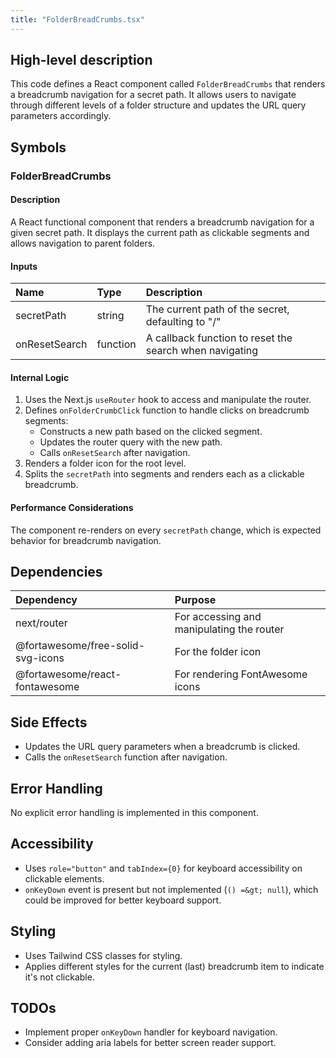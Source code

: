 ```yaml
---
title: "FolderBreadCrumbs.tsx"
---
```


## High-level description
This code defines a React component called `FolderBreadCrumbs` that renders a breadcrumb navigation for a secret path. It allows users to navigate through different levels of a folder structure and updates the URL query parameters accordingly.

## Symbols

### FolderBreadCrumbs
#### Description
A React functional component that renders a breadcrumb navigation for a given secret path. It displays the current path as clickable segments and allows navigation to parent folders.

#### Inputs
| Name | Type | Description |
|:-----|:-----|:------------|
| secretPath | string | The current path of the secret, defaulting to "/" |
| onResetSearch | function | A callback function to reset the search when navigating |

#### Internal Logic
1. Uses the Next.js `useRouter` hook to access and manipulate the router.
2. Defines `onFolderCrumbClick` function to handle clicks on breadcrumb segments:
   - Constructs a new path based on the clicked segment.
   - Updates the router query with the new path.
   - Calls `onResetSearch` after navigation.
3. Renders a folder icon for the root level.
4. Splits the `secretPath` into segments and renders each as a clickable breadcrumb.

#### Performance Considerations
The component re-renders on every `secretPath` change, which is expected behavior for breadcrumb navigation.

## Dependencies
| Dependency | Purpose |
|:-----------|:--------|
| next/router | For accessing and manipulating the router |
| @fortawesome/free-solid-svg-icons | For the folder icon |
| @fortawesome/react-fontawesome | For rendering FontAwesome icons |

## Side Effects
- Updates the URL query parameters when a breadcrumb is clicked.
- Calls the `onResetSearch` function after navigation.

## Error Handling
No explicit error handling is implemented in this component.

## Accessibility
- Uses `role="button"` and `tabIndex={0}` for keyboard accessibility on clickable elements.
- `onKeyDown` event is present but not implemented (`() =&gt; null`), which could be improved for better keyboard support.

## Styling
- Uses Tailwind CSS classes for styling.
- Applies different styles for the current (last) breadcrumb item to indicate it's not clickable.

## TODOs
- Implement proper `onKeyDown` handler for keyboard navigation.
- Consider adding aria labels for better screen reader support.